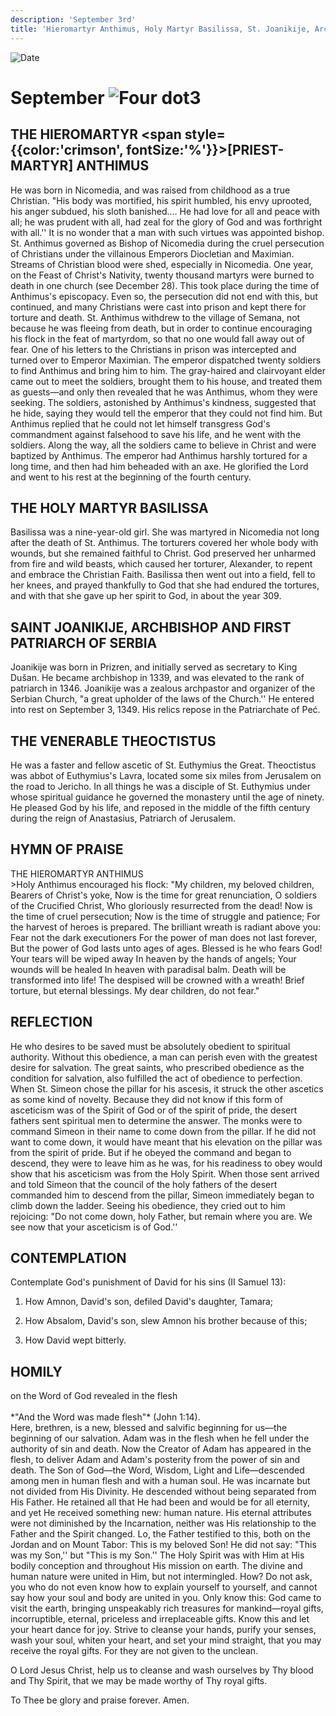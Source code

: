 ```yaml
---
description: 'September 3rd'
title: 'Hieromartyr Anthimus, Holy Martyr Basilissa, St. Joanikije, Archbishop and First Patriarch of Serbia, Venerable Theoctistus'
---
```


<CustomPaginator />
<RunningHead />

<Image src="/title-imprint.png" height={68} width={50} alt="Date" className="title-imprint"/>

# <div id="date">September <Image className="four-dot" src="/four-dot.png" height={15} width={15} alt="Four dot" />3</div>

## THE HIEROMARTYR <span style={{color:'crimson', fontSize:'%'}}>[PRIEST-MARTYR]</span> ANTHIMUS

He was born in Nicomedia, and was raised from childhood as a true Christian. "His body was mortified, his spirit humbled, his envy uprooted, his anger subdued, his sloth banished…. He had love for all and peace with all; he was prudent with all, had zeal for the glory of God and was forthright with all.'' It is no wonder that a man with such virtues was appointed bishop. St. Anthimus governed as Bishop of Nicomedia during the cruel persecution of Christians under the villainous Emperors Diocletian and Maximian. Streams of Christian blood were shed, especially in Nicomedia. One year, on the Feast of Christ's Nativity, twenty thousand martyrs were burned to death in one church (see December 28). This took place during the time of Anthimus's episcopacy. Even so, the persecution did not end with this, but continued, and many Christians were cast into prison and kept there for torture and death. St. Anthimus withdrew to the village of Semana, not because he was fleeing from death, but in order to continue encouraging his flock in the feat of martyrdom, so that no one would fall away out of fear. One of his letters to the Christians in prison was intercepted and turned over to Emperor Maximian. The emperor dispatched twenty soldiers to find Anthimus and bring him to him. The gray-haired and clairvoyant elder came out to meet the soldiers, brought them to his house, and treated them as guests—and only then revealed that he was Anthimus, whom they were seeking. The soldiers, astonished by Anthimus's kindness, suggested that he hide, saying they would tell the emperor that they could not find him. But Anthimus replied that he could not let himself transgress God's commandment against falsehood to save his life, and he went with the soldiers. Along the way, all the soldiers came to believe in Christ and were baptized by Anthimus. The emperor had Anthimus harshly tortured for a long time, and then had him beheaded with an axe. He glorified the Lord and went to his rest at the beginning of the fourth century.

## THE HOLY MARTYR BASILISSA

Basilissa was a nine-year-old girl. She was martyred in Nicomedia not long after the death of St. Anthimus. The torturers covered her whole body with wounds, but she remained faithful to Christ. God preserved her unharmed from fire and wild beasts, which caused her torturer, Alexander, to repent and embrace the Christian Faith. Basilissa then went out into a field, fell to her knees, and prayed thankfully to God that she had endured the tortures, and with that she gave up her spirit to God, in about the year 309.

## SAINT JOANIKIJE, ARCHBISHOP AND FIRST PATRIARCH OF SERBIA

Joanikije was born in Prizren, and initially served as secretary to King Dušan. He became archbishop in 1339, and was elevated to the rank of patriarch in 1346. Joanikije was a zealous archpastor and organizer of the Serbian Church, "a great upholder of the laws of the Church.'' He entered into rest on September 3, 1349. His relics repose in the Patriarchate of Peć. 

## THE VENERABLE THEOCTISTUS
He was a faster and fellow ascetic of St. Euthymius the Great. Theoctistus was abbot of Euthymius's Lavra, located some six miles from Jerusalem on the road to Jericho. In all things he was a disciple of St. Euthymius under whose spiritual guidance he governed the monastery until the age of ninety. He pleased God by his life, and reposed in the middle of the fifth century during the reign of Anastasius, Patriarch of Jerusalem.

 
## HYMN OF PRAISE
<div style={{textAlign:'center', color:'crimson', fontWeight:'bold'}}>
THE HIEROMARTYR ANTHIMUS
</div>
>Holy Anthimus encouraged his flock:  
"My children, my beloved children,  
Bearers of Christ's yoke,  
Now is the time for great renunciation,  
O soldiers of the Crucified Christ,  
Who gloriously resurrected from the dead!  
Now is the time of cruel persecution;  
Now is the time of struggle and patience;  
For the harvest of heroes is prepared.  
The brilliant wreath is radiant above you:  
Fear not the dark executioners  
For the power of man does not last forever,  
But the power of God lasts unto ages of ages.  
Blessed is he who fears God!  
Your tears will be wiped away  
In heaven by the hands of angels;  
Your wounds will be healed  
In heaven with paradisal balm.  
Death will be transformed into life!  
The despised will be crowned with a wreath!  
Brief torture, but eternal blessings.  
My dear children, do not fear."  


## REFLECTION

He who desires to be saved must be absolutely obedient to spiritual authority. Without this obedience, a man can perish even with the greatest desire for salvation. The great saints, who prescribed obedience as the condition for salvation, also fulfilled the act of obedience to perfection. When St. Simeon chose the pillar for his ascesis, it struck the other ascetics as some kind of novelty. Because they did not know if this form of asceticism was of the Spirit of God or of the spirit of pride, the desert fathers sent spiritual men to determine the answer. The monks were to command Simeon in their name to come down from the pillar. If he did not want to come down, it would have meant that his elevation on the pillar was from the spirit of pride. But if he obeyed the command and began to descend, they were to leave him as he was, for his readiness to obey would show that his asceticism was from the Holy Spirit. When those sent arrived and told Simeon that the council of the holy fathers of the desert commanded him to descend from the pillar, Simeon immediately began to climb down the ladder. Seeing his obedience, they cried out to him rejoicing: "Do not come down, holy Father, but remain where you are. We see now that your asceticism is of God.''


## CONTEMPLATION

Contemplate God's punishment of David for his sins (II Samuel 13):

1. How Amnon, David's son, defiled David's daughter, Tamara;

2. How Absalom, David's son, slew Amnon his brother because of this;

3. How David wept bitterly.

## HOMILY
<div style={{textAlign:'center', color:'crimson', fontWeight:'bold'}}>
on the Word of God revealed in the flesh
</div>
<br />
<div style={{textAlign:'right'}}>
*"And the Word was made flesh"* (John 1:14).
</div>
Here, brethren, is a new, blessed and salvific beginning for us—the beginning of our salvation. Adam was in the flesh when he fell under the authority of sin and death. Now the Creator of Adam has appeared in the flesh, to deliver Adam and Adam's posterity from the power of sin and death. The Son of God—the Word, Wisdom, Light and Life—descended among men in human flesh and with a human soul. He was incarnate but not divided from His Divinity. He descended without being separated from His Father. He retained all that He had been and would be for all eternity, and yet He received something new: human nature. His eternal attributes were not diminished by the Incarnation, neither was His relationship to the Father and the Spirit changed. Lo, the Father testified to this, both on the Jordan and on Mount Tabor: This is my beloved Son! He did not say: "This was my Son,'' but "This is my Son.'' The Holy Spirit was with Him at His bodily conception and throughout His mission on earth. The divine and human nature were united in Him, but not intermingled. How? Do not ask, you who do not even know how to explain yourself to yourself, and cannot say how your soul and body are united in you. Only know this: God came to visit the earth, bringing unspeakably rich treasures for mankind—royal gifts, incorruptible, eternal, priceless and irreplaceable gifts. Know this and let your heart dance for joy. Strive to cleanse your hands, purify your senses, wash your soul, whiten your heart, and set your mind straight, that you may receive the royal gifts. For they are not given to the unclean.

O Lord Jesus Christ, help us to cleanse and wash ourselves by Thy blood and Thy Spirit, that we may be made worthy of Thy royal gifts.

To Thee be glory and praise forever. Amen.